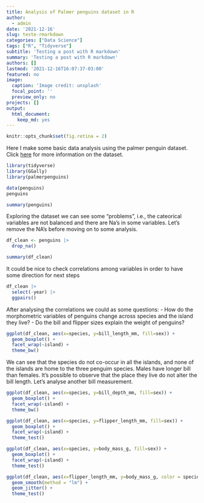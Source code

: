 ```yaml
---
title: Analysis of Palmer penguins dataset in R
author:
  - admin
date: '2021-12-16'
slug: teste-rmarkdown
categories: ["Data Science"]
tags: ["R", "Tidyverse"]
subtitle: 'Testing a post with R markdown'
summary: 'Testing a post with R markdown'
authors: []
lastmod: '2021-12-16T16:07:37-03:00'
featured: no
image:
  caption: 'Image credit: unsplash'
  focal_point: ''
  preview_only: no
projects: []
output:
  html_document:
    keep_md: yes
---
```


```r
knitr::opts_chunk$set(fig.retina = 2)
```
Here I make some basic data analysis using the palmer penguin dataset. Click [here](https://allisonhorst.github.io/palmerpenguins/) for more information on the dataset. 

```r
library(tidyverse)
library(GGally)
library(palmerpenguins)
```

```r
data(penguins)
penguins
```
```r
summary(penguins)
```
Exploring the dataset we can see some "problems", i.e., the cateorical variables are not balanced and there are Na's in some variables. Let's remove the NA's before moving on to some analysis.

```r
df_clean <- penguins |>
  drop_na()

summary(df_clean)
```
It could be nice to check correlations among variables in order to have some direction for next steps

```r
df_clean |>
  select(-year) |>
  ggpairs()
```

After analysing the correlations we could as some questions:
- How do the morphometric variables of penguins change across species and the island they live?
- Do the bill and flipper sizes explain the weight of penguins?

```r
ggplot(df_clean, aes(x=species, y=bill_length_mm, fill=sex)) +
  geom_boxplot() +
  facet_wrap(~island) +
  theme_bw()
```
We can see that the species do not co-occur in all the islands, and none of the islands are home to the three penguim species.
Males have longer bill than females. It's possible to observe that the place they live do not alter the bill length. Let's analyse another bill measurement.

```r
ggplot(df_clean, aes(x=species, y=bill_depth_mm, fill=sex)) +
  geom_boxplot() +
  facet_wrap(~island) +
  theme_bw()
```

```r
ggplot(df_clean, aes(x=species, y=flipper_length_mm, fill=sex)) +
  geom_boxplot() +
  facet_wrap(~island) +
  theme_test()
```

```r
ggplot(df_clean, aes(x=species, y=body_mass_g, fill=sex)) +
  geom_boxplot() +
  facet_wrap(~island) +
  theme_test()
```

```r
ggplot(df_clean, aes(x=flipper_length_mm, y=body_mass_g, color = species, fill=species)) +
  geom_smooth(method = "lm") +
  geom_jitter() +
  theme_test()
```

